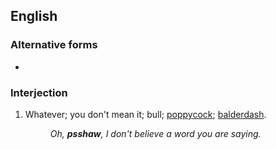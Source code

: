 ==English==

===Alternative forms===
* {{l|en|pshaw}}

===Interjection===
{{en-interj}}

# {{lb|en|dated|regional|the Missouri Ozarks}} Whatever; you don't mean it; bull; [[poppycock]]; [[balderdash]].
#: ''Oh, '''psshaw''', I don't believe a word you are saying.''